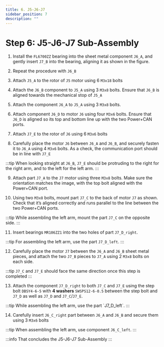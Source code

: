 ```yaml
---
title: 6. J5-J6-J7
sidebar_position: 7
description: ""
---
```



# Step 6: J5-J6-J7 Sub-Assembly

1. Install the `FL6700ZZ` bearing into the sheet metal component `J6_A`, and gently insert `J7_B` into the bearing, aligning it as shown in the figure.
<AssemblyGuideImage src="j5-j6-j7/prep-step1.png" alt="prep step1" width="20%" />

2. Repeat the procedure with `J6_B`
<AssemblyGuideImage src="j5-j6-j7/prep-step2.png" alt="prep step2" width="20%" />

3. Attach `J5_A` to the rotor of `J5` motor using 6 `M3x18` bolts
<AssemblyGuideImage src="j5-j6-j7/step1.png" alt="step1" width="40%" />

4. Attach the `J6_B` component to `J5_A` using 3 `M3x8` bolts. Ensure that `J6_B` is aligned towards the mechanical stop of `J5_A`
<AssemblyGuideImage src="j5-j6-j7/step2.png" alt="step2" width="30%" />

5. Attach the component `J6_A` to `J5_A` using 3 `M3x8` bolts.
<AssemblyGuideImage src="j5-j6-j7/step3.png" alt="step3" width="30%" />

6. Attach component `J6_D` to motor `J6` using four `M3x6` bolts. Ensure that `J6_D` is aligned so its top and bottom line up with the two Power+CAN ports.
<AssemblyGuideImage src="j5-j6-j7/step4.png" alt="step4" width="30%" />

7. Attach `J7_E` to the rotor of `J6` using 6 `M3x6` bolts
<AssemblyGuideImage src="j5-j6-j7/step5.png" alt="step5" width="30%" />

8. Carefully place the motor `J6` between `J6_A` and `J6_B`, and securely fasten it to `J6_A` using 4 `M3x6` bolts. As a check, the communication port should be in line with `J7_E`
<AssemblyGuideImage src="j5-j6-j7/step6.png" alt="step6" width="30%" />

:::tip
When looking straight at `J6_B`, `J7_E` should be protruding to the right for the right arm, and to the left for the left arm.
<AssemblyGuideImage src="j5-j6-j7/step6-tip.png" alt="step8 tip" width="100%" />
:::

9. Attach part `J7_A` to the `J7` motor using three `M3x8` bolts. Make sure the orientation matches the image, with the top bolt aligned with the Power+CAN port.
<AssemblyGuideImage src="j5-j6-j7/step7.png" alt="step7" width="30%" />

10. Using two `M3x8` bolts, mount part `J7_C` to the back of motor `J7` as shown. Check that it’s aligned correctly and runs parallel to the line between the two Power+CAN ports.
<AssemblyGuideImage src="j5-j6-j7/step8.png" alt="step8" width="30%" />

:::tip
While assembling the left arm, mount the part `J7_C` on the opposite side.
<AssemblyGuideImage src="j5-j6-j7/step8-tip.png" alt="step8 tip" width="100%" />
:::


11. Insert bearings `MR106ZZ1` into the two holes of part `J7_D_right`.
<AssemblyGuideImage src="j5-j6-j7/step9.png" alt="step9" width="20%" />

:::tip
For assembling the left arm, use the part `J7_D_left`.
:::

12. Carefully place the motor `J7` between the `J6_A` and `J6_B` sheet metal pieces, and attach the two `J7_B` pieces to `J7_A` using 2 `M3x8` bolts on each side.
<AssemblyGuideImage src="j5-j6-j7/step10.png" alt="step10" width="40%" />

:::tip
`J7_C` and `J7_E` should face the same direction once this step is completed
<AssemblyGuideImage src="j5-j6-j7/step10-tip.png" alt="step10 tip" width="30%" />
:::

13. Attach the component `J7_D_right` to both `J7_C` and `J7_E` using the step bolt `DBSY4-6-5` with **4 washers** `SWSPS12-6-0.5` between the step bolt and `J7_D` as well as `J7_D` and `J7_C`/`J7_E`.
<AssemblyGuideImage src="j5-j6-j7/step11.png" alt="step11" width="40%" />
:::tip
While assembling the left arm, use the part `J7_D_left`.
<AssemblyGuideImage src="j5-j6-j7/step11-tip.png" alt="step11 tip" width="100%" />
:::

14. Carefully insert `J6_C_right` part between `J6_A` and `J6_B` and secure them using 3 `M3x6` bolts
<AssemblyGuideImage src="j5-j6-j7/step12.png" alt="step12" width="40%" />

:::tip
When assembling the left arm, use component `J6_C_left`.
<AssemblyGuideImage src="j5-j6-j7/step12-tip.png" alt="step12 tip" width="40%" />
:::

:::info
That concludes the J5-J6-J7 Sub-Assembly
<AssemblyGuideImage src="j5-j6-j7/conclusion.png" alt="conclusion" width="50%" />
:::
